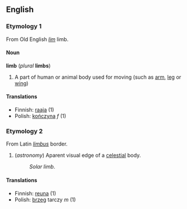 ==English==

===Etymology 1===

From Old English ''[[lim]]'' limb.

====Noun====
'''limb''' (''plural'' '''limbs''')

#A part of human or animal body used for moving (such as [[arm]], [[leg]] or [[wing]])

====Translations====
*Finnish: [[raaja]] (1)
*Polish: [[kończyna]] ''f'' (1)

===Etymology 2===
From Latin ''[[limbus]]'' border.

#(''astronomy'') Aparent visual edge of a [[celestial]] body.
#: ''Solar limb''.

====Translations====
*Finnish: [[reuna]] (1)
*Polish: [[brzeg]] tarczy ''m'' (1)